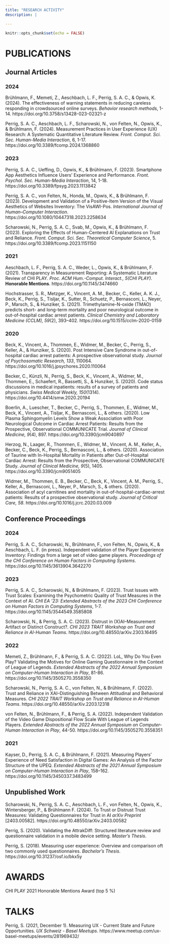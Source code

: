 ```yaml
---
title: "RESEARCH ACTIVITY"
description: |

---
```


```r
knitr::opts_chunk$set(echo = FALSE)
```

# PUBLICATIONS
    
## Journal Articles
 
### 2024

Brühlmann, F., Memeti, Z., Aeschbach, L. F., Perrig, S. A. C., & Opwis, K. (2024). The effectiveness of warning statements in reducing careless responding in crowdsourced online surveys. *Behavior research methods*, 1-14. https://doi.org/10.3758/s13428-023-02321-z

Perrig, S. A. C., Aeschbach, L. F., Scharowski, N., von Felten, N., Opwis, K., & Brühlmann, F. (2024). Measurement Practices in User Experience (UX) Research: A Systematic Quantitative Literature Review. *Front. Comput. Sci. Sec. Human-Media Interaction*, 6, 1-17. https://doi.org/10.3389/fcomp.2024.1368860
 
### 2023
 
Perrig, S. A. C., Ueffing, D., Opwis, K., & Brühlmann, F. (2023). Smartphone App Aesthetics Influence Users' Experience and Performance. *Front. Psychol. Sec. Human-Media Interaction*, 14, 1-18. https://doi.org/10.3389/fpsyg.2023.1113842

Perrig, S. A. C., von Felten, N., Honda, M., Opwis, K., & Brühlmann, F. (2023). Development and Validation of a Positive-Item Version of the Visual Aesthetics of Websites Inventory: The VisAWI-Pos. *International Journal of Human–Computer Interaction*. https://doi.org/10.1080/10447318.2023.2258634

Scharowski, N., Perrig, S. A. C., Svab, M., Opwis, K., & Brühlmann, F. (2023). Exploring the Effects of Human-Centered AI Explanations on Trust and Reliance. *Front. Comput. Sci. Sec. Theoretical Computer Science*, 5. https://doi.org/10.3389/fcomp.2023.1151150
    
### 2021
    
Aeschbach, L. F., Perrig, S. A. C., Weder, L., Opwis, K., & Brühlmann, F. (2021). Transparency in Measurement Reporting: A Systematic Literature Review of CHI PLAY. *Proc. ACM Hum.-Comput. Interact., 5(CHI PLAY)*. **Honorable Mentions**. https://doi.org/10.1145/3474660
    
Hochstrasser, S. R., Metzger, K., Vincent, A. M., Becker, C., Keller, A. K. J., Beck, K., Perrig, S., Tisljar, K., Sutter, R., Schuetz, P., Bernasconi, L., Neyer, P., Marsch, S., & Hunziker, S. (2021). Trimethylamine-N-oxide (TMAO) predicts short- and long-term mortality and poor neurological outcome in out-of-hospital cardiac arrest patients. *Clinical Chemistry and Laboratory Medicine (CCLM), 59*(2), 393–402. https://doi.org/10.1515/cclm-2020-0159  
    
### 2020
    
Beck, K., Vincent, A., Thommen, E., Widmer, M., Becker, C., Perrig, S., Keller, A., & Hunziker, S. (2020). Post Intensive Care Syndrome in out-of-hospital cardiac arrest patients: A prospective observational study. *Journal of Psychosomatic Research, 133*, 110064. https://doi.org/10.1016/j.jpsychores.2020.110064
    
Becker, C., Künzli, N., Perrig, S., Beck, K., Vincent, A., Widmer, M., Thommen, E., Schaefert, R., Bassetti, S., & Hunziker, S. (2020). Code status discussions in medical inpatients: results of a survey of patients and physicians. *Swiss Medical Weekly, 150*(1314). https://doi.org/10.4414/smw.2020.20194
    
Boerlin, A., Luescher, T., Becker, C., Perrig, S., Thommen, E., Widmer, M., Beck, K., Vincent, A., Tisljar, K., Bernasconi, L., & others. (2020). Low Plasma Sphingomyelin Levels Show a Weak Association with Poor Neurological Outcome in Cardiac Arrest Patients: Results from the Prospective, Observational COMMUNICATE Trial. *Journal of Clinical Medicine, 9*(4), 897. https://doi.org/10.3390/jcm9040897
    
Herzog, N., Laager, R., Thommen, E., Widmer, M., Vincent, A. M., Keller, A., Becker, C., Beck, K., Perrig, S., Bernasconi, L., & others. (2020). Association of Taurine with In-Hospital Mortality in Patients after Out-of-Hospital Cardiac Arrest: Results from the Prospective, Observational COMMUNICATE Study. *Journal of Clinical Medicine, 9*(5), 1405. https://doi.org/10.3390/jcm9051405
    
Widmer, M., Thommen, E. B., Becker, C., Beck, K., Vincent, A. M., Perrig, S., Keller, A., Bernasconi, L., Neyer, P., Marsch, S., & others. (2020). Association of acyl carnitines and mortality in out-of-hospital-cardiac-arrest patients: Results of a prospective observational study. *Journal of Critical Care, 58*. https://doi.org/10.1016/j.jcrc.2020.03.009

## Conference Proceedings

### 2024

Perrig, S. A. C., Scharowski, N., Brühlmann, F., von Felten, N., Opwis, K., & Aeschbach, L. F. (in press). Independent validation of the Player Experience Inventory: Findings from a large set of video game players. *Proceedings of the CHI Conference on Human Factors in Computing Systems*. https://doi.org/10.1145/3613904.3642270 

### 2023

Perrig, S. A. C., Scharowski, N., & Brühlmann, F. (2023). Trust Issues with Trust Scales: Examining the Psychometric Quality of Trust Measures in the Context of AI. *CHI EA '23: Extended Abstracts of the 2023 CHI Conference on Human Factors in Computing Systems*, 1-7. https://doi.org/10.1145/3544549.3585808

Scharowski, N., & Perrig, S. A. C. (2023). Distrust in (X)AI--Measurement Artifact or Distinct Construct?. *CHI 2023 TRAIT Workshop on Trust and Reliance in AI-Human Teams*. https://doi.org/10.48550/arXiv.2303.16495
    
### 2022

Memeti, Z., Brühlmann, F., & Perrig, S. A. C. (2022). LoL, Why Do You Even Play? Validating the Motives for Online Gaming Questionnaire in the Context of League of Legends. *Extended Abstracts of the 2022 Annual Symposium on Computer-Human Interaction in Play*, 81-86. https://doi.org/10.1145/3505270.3558350

Scharowski, N., Perrig, S. A. C., von Felten, N., & Brühlmann, F. (2022). Trust and Reliance in XAI–Distinguishing Between Attitudinal and Behavioral Measures. *CHI 2022 TRAIT Workshop on Trust and Reliance in AI-Human Teams*. 
https://doi.org/10.48550/arXiv.2203.12318
    
von Felten, N., Brühlmann, F., & Perrig, S. A. (2022). Independent Validation of the Video Game Dispositional Flow Scale With League of Legends Players. *Extended Abstracts of the 2022 Annual Symposium on Computer-Human Interaction in Play*, 44-50. https://doi.org/10.1145/3505270.3558351   

### 2021
    
Kayser, D., Perrig, S. A. C., & Brühlmann, F. (2021). Measuring Players’ Experience of Need Satisfaction in Digital Games: An Analysis of the Factor Structure of the UPEQ. *Extended Abstracts of the 2021 Annual Symposium on Computer-Human Interaction in Play*, 158–162. https://doi.org/10.1145/3450337.3483499

## Unpublished Work

Scharowski, N., Perrig, S. A. C., Aeschbach, L. F., von Felten, N., Opwis, K., Wintersberger, P., & Brühlmann F. (2024). To Trust or Distrust Trust Measures: Validating Questionnaires for Trust in AI *arXiv Preprint* [2403.00582]. https://doi.org/10.48550/arXiv.2403.00582

Perrig, S. (2020). Validating the AttrakDiff: Structured literature review and questionnaire validation in a mobile device setting. *Master's Thesis*. 

Perrig, S. (2018). Measuring user experience: Overview and comparison oft two commonly used questionnaires. *Bachelor's Thesis*. https://doi.org/10.31237/osf.io/bkx5y


# AWARDS

CHI PLAY 2021 Honorable Mentions Award (top 5 %)
    
# TALKS
    
Perrig, S. (2021, December 1). Measuring UX - Current State and Future Opportunities. *UX Schweiz - Basel Meetups*. https://www.meetup.com/ux-basel-meetups/events/281969432/